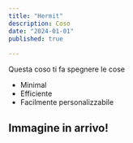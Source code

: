 ```yaml
---
title: "Hermit"
description: Coso
date: "2024-01-01"
published: true
  
---
```

Questa coso ti fa spegnere le cose

- Minimal
- Efficiente
- Facilmente personalizzabile

## Immagine in arrivo!